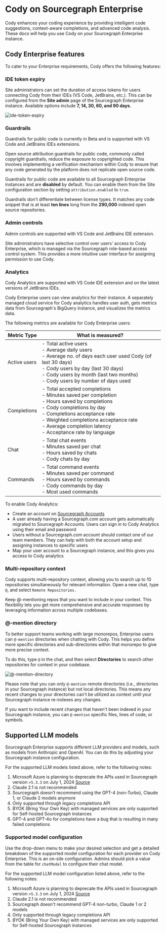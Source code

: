 # Cody on Sourcegraph Enterprise

<p className="subtitle">Cody enhances your coding experience by providing intelligent code suggestions, context-aware completions, and advanced code analysis. These docs will help you use Cody on your Sourcegraph Enterprise instance.</p>

<LinkCards>
   <LinkCard href="https://sourcegraph.com/contact/request-info" imgSrc="https://sourcegraph.com/.assets/img/sourcegraph-mark.svg" imgAlt="Cody Enterprise" title="Cody Enterprise" description="Get in touch with our team to try Cody for Sourcegraph Enterprise." />
</LinkCards>

## Cody Enterprise features

To cater to your Enterprise requirements, Cody offers the following features:

### IDE token expiry

Site administrators can set the duration of access tokens for users connecting Cody from their IDEs (VS Code, JetBrains, etc.). This can be configured from the **Site admin** page of the Sourcegraph Enterprise instance. Available options include **7, 14, 30, 60, and 90 days**.

![ide-token-expiry](https://storage.googleapis.com/sourcegraph-assets/Docs/token-expiry.png)

### Guardrails

<Callout type= "note">Guardrails for public code is currently in Beta and is supported with VS Code and JetBrains IDEs extensions.</Callout>

Open source attribution guardrails for public code, commonly called copyright guardrails, reduce the exposure to copyrighted code. This involves implementing a verification mechanism within Cody to ensure that any code generated by the platform does not replicate open source code.

Guardrails for public code are available to all Sourcegraph Enterprise instances and are **disabled** by default. You can enable them from the Site configuration section by setting `attribution.enabled` to `true`.

Guardrails don't differentiate between license types. It matches any code snippet that is at least **ten lines** long from the **290,000** indexed open source repositories.

### Admin controls

<Callout type="note">Admin controls are supported with VS Code and JetBrains IDE extension.</Callout>

Site administrators have selective control over users' access to Cody Enterprise, which is managed via the Sourcegraph role-based access control system. This provides a more intuitive user interface for assigning permission to use Cody.

### Analytics

<Callout type= "note">Cody Analytics are supported with VS Code IDE extension and on the latest versions of JetBrains IDEs.</Callout>

Cody Enterprise users can view analytics for their instance. A separately managed cloud service for Cody analytics handles user auth, gets metrics data from Sourcegraph's BigQuery instance, and visualizes the metrics data.

The following metrics are available for Cody Enterprise users:

| **Metric Type** |                                                                                                                                           **What is measured?**                                                                                                                                            |
| --------------- | ---------------------------------------------------------------------------------------------------------------------------------------------------------------------------------------------------------------------------------------------------------------------------------------------------------- |
| Active users    | - Total active users <br /> - Average daily users <br /> - Average no. of days each user used Cody (of last 30 days) <br /> - Cody users by day (last 30 days) <br /> - Cody users by month (last two months) <br /> - Cody users by number of days used                                                   |
| Completions     | - Total accepted completions <br /> - Minutes saved per completion <br /> - Hours saved by completions <br /> - Cody completions by day <br /> - Completions acceptance rate <br /> - Weighted completions acceptance rate <br /> - Average completion latency <br /> - Acceptance rate by language <br /> |
| Chat            | - Total chat events <br /> - Minutes saved per chat <br /> - Hours saved by chats <br /> - Cody chats by day                                                                                                                                                                                               |
| Commands        | - Total command events <br /> - Minutes saved per command <br /> - Hours saved by commands <br /> - Cody commands by day <br /> - Most used commands                                                                                                                                                       |

To enable Cody Analytics:

- Create an account on [Sourcegraph Accounts](https://accounts.sourcegraph.com/)
- A user already having a Sourcegraph.com account gets automatically migrated to Sourcegraph Accounts. Users can sign in to Cody Analytics using their email and password
- Users without a Sourcegraph.com account should contact one of our team members. They can help with both the account setup and assigning instances to specific users
- Map your user account to a Sourcegraph instance, and this gives you access to Cody analytics

### Multi-repository context

Cody supports multi-repository context, allowing you to search up to 10 repositories simultaneously for relevant information. Open a new chat, type `@`, and select `Remote Repositories.`

Keep @-mentioning repos that you want to include in your context. This flexibility lets you get more comprehensive and accurate responses by leveraging information across multiple codebases.

### @-mention directory

To better support teams working with large monorepos, Enterprise users can `@-mention` directories when chatting with Cody. This helps you define more specific directories and sub-directories within that monorepo to give more precise context.

To do this, type `@` in the chat, and then select **Directories** to search other repositories for context in your codebase.

![@-mention-directory](https://storage.googleapis.com/sourcegraph-assets/Docs/cody-ent-at-mention-dir-1124.png)

Please note that you can only `@-mention` remote directories (i.e., directories in your Sourcegraph instance) but not local directories. This means any recent changes to your directories can't be utilized as context until your Sourcegraph instance re-indexes any changes.

If you want to include recent changes that haven't been indexed in your Sourcegraph instance, you can `@-mention` specific files, lines of code, or symbols.

## Supported LLM models

Sourcegraph Enterprise supports different LLM providers and models, such as models from Anthropic and OpenAI. You can do this by adjusting your Sourcegraph instance configuration.

<FeatureParity type='ent' />
For the supported LLM models listed above, refer to the following notes:

1. Microsoft Azure is planning to deprecate the APIs used in Sourcegraph version `>5.3.3` on July 1, 2024 [Source](https://learn.microsoft.com/en-us/azure/ai-services/openai/api-version-deprecation)
2. Claude 2.1 is not recommended
3. Sourcegraph doesn’t recommend using the GPT-4 (non-Turbo), Claude 1, or Claude 2 models anymore
4. Only supported through legacy completions API
5. BYOK (Bring Your Own Key) with managed services are only supported for Self-hosted Sourcegraph instances
6. GPT-4 and GPT-4o for completions have a bug that is resulting in many failed completions

### Supported model configuration

Use the drop-down menu to make your desired selection and get a detailed breakdown of the supported model configuration for each provider on Cody Enterprise. This is an on-site configuration. Admins should pick a value from the table for `chatModel` to configure their chat model.

<FeatureParity type='configuration' />

For the supported LLM model configuration listed above, refer to the following notes:

1. Microsoft Azure is planning to deprecate the APIs used in Sourcegraph version `>5.3.3` on July 1, 2024 [Source](https://learn.microsoft.com/en-us/azure/ai-services/openai/api-version-deprecation)
2. Claude 2.1 is not recommended
3. Sourcegraph doesn't recommend GPT-4 non-turbo, Claude 1 or 2 models
4. Only supported through legacy completions API
5. BYOK (Bring Your Own Key) with managed services are only supported for Self-hosted Sourcegraph instances
